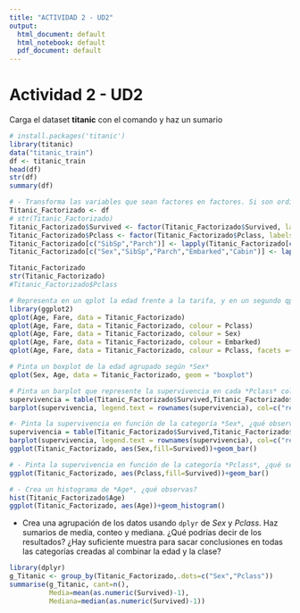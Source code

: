```yaml
---
title: "ACTIVIDAD 2 - UD2"
output:
  html_document: default
  html_notebook: default
  pdf_document: default
---
```


# Actividad 2 - UD2
Carga el dataset **titanic** con el comando y haz un sumario
```r
# install.packages('titanic')
library(titanic)
data("titanic_train")
df <- titanic_train
head(df)
str(df)
summary(df)
```
```r
# - Transforma las variables que sean factores en factores. Si son ordinales usa *ordered* para crear factores ordenados. Recuerda usar lapply.
Titanic_Factorizado <- df
# str(Titanic_Factorizado)
Titanic_Factorizado$Survived <- factor(Titanic_Factorizado$Survived, labels = c('DIED','SURVIVED'), ordered = TRUE)
Titanic_Factorizado$Pclass <- factor(Titanic_Factorizado$Pclass, labels = c('1st','2nd','3rd'), ordered = TRUE)
Titanic_Factorizado[c("SibSp","Parch")] <- lapply(Titanic_Factorizado[c("SibSp","Parch")], ordered)
Titanic_Factorizado[c("Sex","SibSp","Parch","Embarked","Cabin")] <- lapply(Titanic_Factorizado[c("Sex","SibSp","Parch","Embarked","Cabin")],factor)

Titanic_Factorizado
str(Titanic_Factorizado)
#Titanic_Factorizado$Pclass
```
```r
# Representa en un qplot la edad frente a la tarifa, y en un segundo qplot lo mismo pero con la clave de la clase en la que viajaban. Represéntalo a su vez factorizándolo por *Sex* y *Embarked*
library(ggplot2)
qplot(Age, Fare, data = Titanic_Factorizado)
qplot(Age, Fare, data = Titanic_Factorizado, colour = Pclass)
qplot(Age, Fare, data = Titanic_Factorizado, colour = Sex)
qplot(Age, Fare, data = Titanic_Factorizado, colour = Embarked)
qplot(Age, Fare, data = Titanic_Factorizado, colour = Pclass, facets =~ Sex + Embarked)
```
```r
# Pinta un boxplot de la edad agrupado según *Sex*
qplot(Sex, Age, data = Titanic_Factorizado, geom = "boxplot")
```
```r
# Pinta un barplot que represente la supervivencia en cada *Pclass* coloreando las barras según esta
supervivencia = table(Titanic_Factorizado$Survived,Titanic_Factorizado$Pclass)
barplot(supervivencia, legend.text = rownames(supervivencia), col=c("red","lightblue"))
```
```r
#- Pinta la supervivencia en función de la categoría *Sex*, ¿qué observas?
supervivencia = table(Titanic_Factorizado$Survived,Titanic_Factorizado$Sex)
barplot(supervivencia, legend.text = rownames(supervivencia), col=c("red","lightblue"))
ggplot(Titanic_Factorizado, aes(Sex,fill=Survived))+geom_bar()
```
```r
# - Pinta la supervivencia en función de la categoría *Pclass*, ¿qué se aprecia?
ggplot(Titanic_Factorizado, aes(Pclass,fill=Survived))+geom_bar()

```
```r
# - Crea un histograma de *Age*, ¿qué observas?
hist(Titanic_Factorizado$Age)
ggplot(Titanic_Factorizado, aes(Age))+geom_histogram()
```
- Crea una agrupación de los datos usando `dplyr` de *Sex*  y *Pclass*. Haz sumarios de media, conteo y mediana. ¿Qué podrías decir de los resultados? ¿Hay suficiente muestra para sacar conclusiones en todas las categorías creadas al combinar la edad y la clase?
```r
library(dplyr)
g_Titanic <- group_by(Titanic_Factorizado,.dots=c("Sex","Pclass"))
summarise(g_Titanic, cant=n(), 
          Media=mean(as.numeric(Survived)-1),
          Mediana=median(as.numeric(Survived)-1))
```
